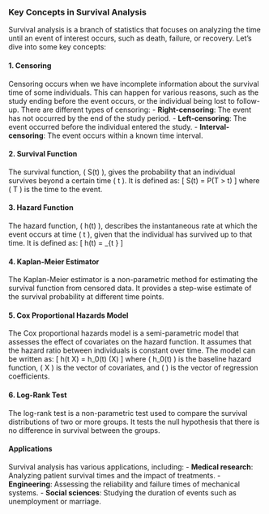 
### Key Concepts in Survival Analysis

Survival analysis is a branch of statistics that focuses on analyzing the time until an event of interest occurs, such as death, failure, or recovery. 
Let's dive into some key concepts:


#### 1. Censoring
Censoring occurs when we have incomplete information about the survival time of some individuals. This can happen for various reasons, such as the study ending before the event occurs, or the individual being lost to follow-up. There are different types of censoring:
- **Right-censoring**: The event has not occurred by the end of the study period.
- **Left-censoring**: The event occurred before the individual entered the study.
- **Interval-censoring**: The event occurs within a known time interval.

#### 2. Survival Function
The survival function, \( S(t) \), gives the probability that an individual survives beyond a certain time \( t \). It is defined as:
\[ S(t) = P(T > t) \]
where \( T \) is the time to the event.

#### 3. Hazard Function
The hazard function, \( h(t) \), describes the instantaneous rate at which the event occurs at time \( t \), given that the individual has survived up to that time. It is defined as:
\[ h(t) = \lim_{\Delta t \to 0} \frac{P(t \leq T < t + \Delta t \mid T \geq t)}{\Delta t} \]

#### 4. Kaplan-Meier Estimator
The Kaplan-Meier estimator is a non-parametric method for estimating the survival function from censored data. It provides a step-wise estimate of the survival probability at different time points.

#### 5. Cox Proportional Hazards Model
The Cox proportional hazards model is a semi-parametric model that assesses the effect of covariates on the hazard function. It assumes that the hazard ratio between individuals is constant over time. The model can be written as:
\[ h(t \mid X) = h_0(t) \exp(\beta X) \]
where \( h_0(t) \) is the baseline hazard function, \( X \) is the vector of covariates, and \( \beta \) is the vector of regression coefficients.

#### 6. Log-Rank Test
The log-rank test is a non-parametric test used to compare the survival distributions of two or more groups. It tests the null hypothesis that there is no difference in survival between the groups.

#### Applications
Survival analysis has various applications, including:
- **Medical research**: Analyzing patient survival times and the impact of treatments.
- **Engineering**: Assessing the reliability and failure times of mechanical systems.
- **Social sciences**: Studying the duration of events such as unemployment or marriage.

